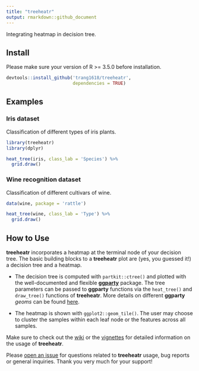 ```yaml
---
title: "treeheatr"
output: rmarkdown::github_document
---
```


Integrating heatmap in decision tree.

## Install 

Please make sure your version of R >= 3.5.0 before installation.

```r
devtools::install_github('trang1618/treeheatr',
                         dependencies = TRUE)
```

## Examples

### Iris dataset

Classification of different types of iris plants.

```r
library(treeheatr)
library(dplyr)

heat_tree(iris, class_lab = 'Species') %>% 
  grid.draw()
```

### Wine recognition dataset

Classification of different cultivars of wine.

```r
data(wine, package = 'rattle')

heat_tree(wine, class_lab = 'Type') %>% 
  grid.draw()
```


## How to Use

**treeheatr** incorporates a heatmap at the terminal node of your decision tree.
The basic building blocks to a **treeheatr** plot are (yes, you guessed it!) a decision tree and a heatmap.

* The decision tree is computed with `partkit::ctree()` and plotted with the well-documented and flexible [**ggparty**](https://cran.r-project.org/web/packages/ggparty/index.html) package.
The tree parameters can be passed to **ggparty** functions via the `heat_tree()` and `draw_tree()` functions of **treeheatr**.
More details on different **ggparty** *geoms* can be found [here](https://github.com/martin-borkovec/ggparty).

* The heatmap is shown with `ggplot2::geom_tile()`.
The user may choose to cluster the samples within each leaf node or the features across all samples.

Make sure to check out the [wiki](https://github.com/trang1618/treeheatr/wiki) or the [vignettes](https://github.com/trang1618/treeheatr/vignettes) for detailed information on the usage of **treeheatr**.  

Please [open an issue](https://github.com/trang1618/treeheatr/issues/new) for questions related to **treeheatr** usage, bug reports or general inquiries.
Thank you very much for your support!

